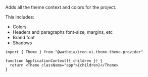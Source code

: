 Adds all the theme context and colors for the project.

This includes:

- Colors
- Headers and paragraphs font-size, margins, etc
- Brand font
- Shadows

```tsx
import { Theme } from "@watheia/iron-ui.theme.theme-provider"

function ApplicationContext({ children }) {
  return <Theme className="app">{children}</Theme>
}
```
